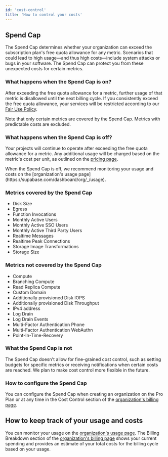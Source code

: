 ```yaml
---
id: 'cost-control'
title: 'How to control your costs'
---
```


## Spend Cap
The Spend Cap determines whether your organization can exceed the subscription plan's free quota allowance for any metric. Scenarios that could lead to high usage—and thus high costs—include system attacks or bugs in your software. The Spend Cap can protect you from these unexpected costs for certain metrics.

### What happens when the Spend Cap is on?
After exceeding the free quota allowance for a metric, further usage of that metric is disallowed until the next billing cycle. If you consistently exceed the free quota allowance, your services will be restricted according to our [Fair Use Policy](/docs/guides/platform/billing-faq#fair-use-policy).

<Admonition type="note">
  Note that only certain metrics are covered by the Spend Cap. Metrics with predictable costs are excluded.
</Admonition>

### What happens when the Spend Cap is off?
Your projects will continue to operate after exceeding the free quota allowance for a metric. Any additional usage will be charged based on the metric's cost per unit, as outlined on the [pricing page](/pricing).

<Admonition type="note">
  When the Spend Cap is off, we recommend monitoring your usage and costs on the [organization's usage page](https://supabase.com/dashboard/org/_/usage).
</Admonition>

### Metrics covered by the Spend Cap
- Disk Size
- Egress
- Function Invocations
- Monthly Active Users
- Monthly Active SSO Users
- Monthly Active Third Party Users
- Realtime Messages
- Realtime Peak Connections
- Storage Image Transformations
- Storage Size

### Metrics not covered by the Spend Cap
- Compute
- Branching Compute
- Read Replica Compute
- Custom Domain
- Additionally provisioned Disk IOPS
- Additionally provisioned Disk Throughput
- IPv4 address
- Log Drain
- Log Drain Events
- Multi-Factor Authentication Phone
- Multi-Factor Authentication WebAuthn
- Point-In-Time-Recovery

### What the Spend Cap is not
The Spend Cap doesn't allow for fine-grained cost control, such as setting budgets for specific metrics or receiving notifications when certain costs are reached. We plan to make cost control more flexible in the future.

### How to configure the Spend Cap
You can configure the Spend Cap when creating an organization on the Pro Plan or at any time in the Cost Control section of the [organization's billing page](https://supabase.com/dashboard/org/_/billing).

## How to keep track of your usage and costs
You can monitor your usage on the [organization's usage page](https://supabase.com/dashboard/org/_/usage). The Billing Breakdown section of the [organization's billing page](https://supabase.com/dashboard/org/_/billing) shows your current spending and provides an estimate of your total costs for the billing cycle based on your usage.
